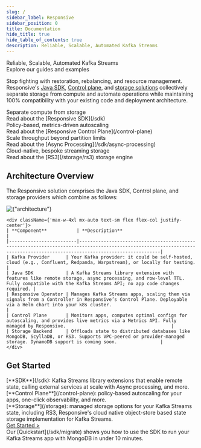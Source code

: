 ```yaml
---
slug: /
sidebar_label: Responsive
sidebar_position: 0
title: Documentation
hide_title: true
hide_table_of_contents: true
description: Reliable, Scalable, Automated Kafka Streams
---
```



<div className={
    'bg-gradient-to-r from-[#FF781D] via-[#B800B5] to-[#007AFF] inline-block text-transparent bg-clip-text text-4xl font-semibold'
}>
    Reliable, Scalable, Automated Kafka Streams
</div>
<div className={'text-gray-400 text-2xl'}>Explore our guides and examples</div>

<div className={'h-4'}/>

Stop fighting with restoration, rebalancing, and resource management. Responsive's [Java SDK](/sdk),
[Control plane](/control-plane), and [storage solutions](/storage) collectively separate storage from
compute and automate operations while maintaining 100% compatibility with your existing code and deployment
architecture.

<div className={'grid md:grid-cols-2 gap-3 pt-4 pb-8 max-w-4xl mx-auto'}>
    <div className={'rounded-xl border border-gray-300 border-dashed p-4 flex flex-col items-center'}>
        <div className={'flex gap-1 items-center'}>
            <div className={'inline-block mt-2'}><Icons.terminal /></div>
            <div className={'font-semibold lg:text-lg'}>Separate compute from storage</div>
        </div>
        <div>Read about the [Responsive SDK](/sdk)</div>
    </div>
    <div className={'rounded-xl border border-gray-300 border-dashed p-4 flex flex-col items-center'}>
        <div className={'flex gap-1 items-center'}>
            <div className={'inline-block mt-2'}><Icons.cloud /></div>
            <div className={'font-semibold lg:text-lg'}>Policy-based, metrics-driven autoscaling</div>
        </div>
        <div>Read about the [Responsive Control Plane](/control-plane)</div>
    </div>
    <div className={'rounded-xl border border-gray-300 border-dashed p-4 flex flex-col items-center'}>
        <div className={'flex gap-1 items-center'}>
            <div className={'inline-block mt-2'}><Icons.bolt /></div>
            <div className={'font-semibold lg:text-lg'}>Scale throughput beyond partition limits</div>
        </div>
        <div>Read about the [Async Processing](/sdk/async-processing)</div>
    </div>
    <div className={'rounded-xl border border-gray-300 border-dashed p-4 flex flex-col items-center'}>
        <div className={'flex gap-1 items-center'}>
            <div className={'inline-block mt-2'}><Icons.dbSmile /></div>
            <div className={'font-semibold lg:text-lg'}>Cloud-native, bespoke streaming storage</div>
        </div>
        <div>Read about the [RS3](/storage/rs3) storage engine</div>
    </div>
</div>

## Architecture Overview
The Responsive solution comprises the Java SDK, Control plane, and storage providers which combine as follows:

<div className={'grid lg:grid-cols-2 gap-4'}>
    <div className={'flex flex-col items-center mb-8 aspect-square max-w-[400px] mx-auto'}>
        <img
            alt={"architecture"}
            src={require('/static/img/docs/concepts/architecture/architecture.png').default}
            className={'my-auto'}
        />
    </div>

    <div className={'max-w-4xl mx-auto text-sm flex flex-col justify-center'}>
    | **Component**           | **Description**                                                                                                                                                          |
    |-------------------------|--------------------------------------------------------------------------------------------------------------------------------------------------------------------------|
    | Kafka Provider      | Your Kafka provider: it could be self-hosted, cloud (e.g., Confluent, Redpanda, Warpstream), or locally for testing.                                                             |
    | Java SDK            | A Kafka Streams library extension with features like remote storage, async processing, and row-level TTL. Fully compatible with the Kafka Streams API; no app code changes required. |
    | Responsive Operator | Manages Kafka Streams apps, scaling them via signals from a Controller in Responsive’s Control Plane. Deployable via a Helm chart into your k8s cluster.                                       |
    | Control Plane       | Monitors apps, computes optimal configs for autoscaling, and provides live metrics via a Metrics API. Fully managed by Responsive.                                       |
    | Storage Backend     | Offloads state to distributed databases like MongoDB, ScyllaDB, or RS3. Supports VPC-peered or provider-managed storage. DynamoDB support is coming soon.                |
    </div>
</div>

## Get Started
<div className={'grid grid-cols-3'}>
    <div className={'border border-dashed p-2 border-gray-300 rounded-tl'}>
        <div>[**SDK**](/sdk): Kafka Streams library extensions that enable remote state,
            calling external services at scale with Async processing, and more.</div>
    </div>
    <div className={'border border-dashed p-2 border-gray-300'}>
        <div>[**Control Plane**](/control-plane): policy-based autoscaling for your apps, one-click observability, and more.</div>
    </div>
    <div className={'border border-dashed p-2 border-gray-300 rounded-tr'}>
        <div>[**Storage**](/storage): managed storage options for your Kafka Streams state, including RS3, Responsive's cloud native object-store based state storage implementation for Kafka Streams.</div>
    </div>
</div>

<div className={'flex items-center gap-1 p-4 border border-dashed border-gray-300 rounded'}>
    <a href={'/sdk/quickstart'}>
        <div className={'mx-4 px-3 py-1 bg-black text-white rounded-xl flex items-center justify-center w-32'}>
            <div>Get Started ></div>
        </div>
    </a>
    <div>Our [Quickstart](/sdk/migrate) shows you how to use the SDK to run your Kafka Streams app with MongoDB in under 10 minutes.</div>
</div>